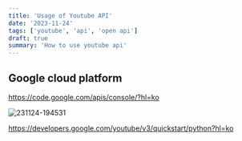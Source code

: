 ```yaml
---
title: 'Usage of Youtube API'
date: '2023-11-24'
tags: ['youtube', 'api', 'open api']
draft: true
summary: 'How to use youtube api'
---
```


## Google cloud platform

https://code.google.com/apis/console/?hl=ko

![231124-194531](/static/images/youtube/231124-194531.png)

https://developers.google.com/youtube/v3/quickstart/python?hl=ko
